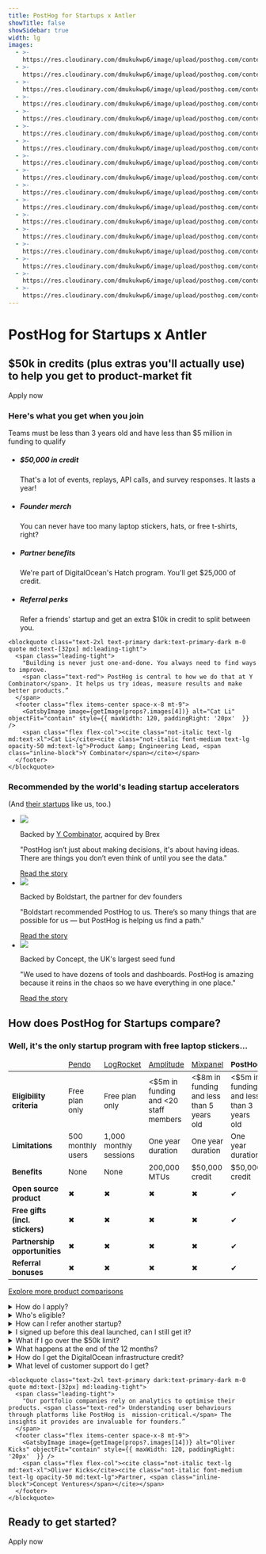 ```yaml
---
title: PostHog for Startups x Antler
showTitle: false
showSidebar: true
width: lg
images:
  - >-
    https://res.cloudinary.com/dmukukwp6/image/upload/posthog.com/contents/images/rockwall-mobile.png
  - >-
    https://res.cloudinary.com/dmukukwp6/image/upload/posthog.com/contents/images/rockwall.png
  - >-
    https://res.cloudinary.com/dmukukwp6/image/upload/posthog.com/contents/images/on-belay.png
  - >-
    https://res.cloudinary.com/dmukukwp6/image/upload/posthog.com/contents/images/belay-on.png
  - >-
    https://res.cloudinary.com/dmukukwp6/image/upload/posthog.com/contents/images/cat_li.png
  - >-
    https://res.cloudinary.com/dmukukwp6/image/upload/posthog.com/contents/images/startup-spotlight.png
  - >-
    https://res.cloudinary.com/dmukukwp6/image/upload/posthog.com/contents/images/startup-merch.png
  - >-
    https://res.cloudinary.com/dmukukwp6/image/upload/posthog.com/contents/images/startup-launch.png
  - >-
    https://res.cloudinary.com/dmukukwp6/image/upload/posthog.com/contents/images/startup-credit.png
  - >-
    https://res.cloudinary.com/dmukukwp6/image/upload/posthog.com/contents/images/startup-heart.png
  - >-
    https://res.cloudinary.com/dmukukwp6/image/upload/posthog.com/contents/images/yc_logo.png
  - >-
    https://res.cloudinary.com/dmukukwp6/image/upload/posthog.com/contents/images/conceptvc_logo.jpg
  - >-
    https://res.cloudinary.com/dmukukwp6/image/upload/posthog.com/contents/images/better_capital_logo.jpg
  - >-
    https://res.cloudinary.com/dmukukwp6/image/upload/posthog.com/contents/images/boldstart_square.png
  - >-
    https://res.cloudinary.com/dmukukwp6/image/upload/posthog.com/contents/images/oliver-kicks.png
  - >-
    https://res.cloudinary.com/dmukukwp6/image/upload/posthog.com/contents/images/startup-partner.png
  - >-
    https://res.cloudinary.com/dmukukwp6/image/upload/posthog.com/contents/images/startup-presenter.png
---
```



<div class="w-[calc(100%_+_4rem)] relative -mx-4 px-8 md:-mx-16 pt-32 pb-72 -mt-32 md:-mt-44">
  <div class="md:hidden absolute top-0 left-0 w-full bottom-0 opacity-40">
    <GatsbyImage image={getImage(props?.images[0])} alt="PostHog for startups" objectFit="cover" className="" />
  </div>
  <div class="hidden md:block absolute top-0 left-0 w-full bottom-0">
    <GatsbyImage image={getImage(props?.images[1])} alt="PostHog for startups" objectFit="cover" className="" />
  </div>
  <div class="absolute bottom-0 left-4 w-24 md:left-16 md:w-48">
    <GatsbyImage image={getImage(props?.images[2])} alt="PostHog for startups" objectFit="contain" className="" />
  </div>
  <div class="absolute bottom-0 -right-4 w-28 md:right-16 md:w-60">
    <GatsbyImage image={getImage(props?.images[3])} alt="PostHog for startups" objectFit="contain" className="" />
  </div>

  <div class="absolute top-0 left-0 w-full h-24 bg-gradient-to-b from-tan/100 via-tan/85 to-tan/0"></div>

  <div className="max-w-[849px] mx-auto text-center">
  <h1 className="text-4xl md:text-[64px] leading-none mt-0 mb-5">
  PostHog for Startups x Antler
  </h1>
  <h2 className="text-[18px] md:text-[20px] leading-[1.4] font-semibold mb-8 !mt-5">$50k in credits (plus extras you'll actually use) <br className="hidden lg:block" />to help you get to product-market fit</h2>
  <CallToAction href="/startups/apply">Apply now</CallToAction>
  </div>
</div>

<section class="my-24 px-5">
  <div class="max-w-screen-2xl mx-auto">
    <h3 class="text-2xl lg:text-4xl m-0 text-center mb-6 sm:mb-16 lg:mb-1">Here's what you get when you join</h3>
    <p class="text-2xl lg:text-3xl m-0 text-center mb-6 sm:mb-16 lg:mb-8">Teams must be less than 3 years old and have less than $5 million in funding to qualify</p>
    <div class="flex justify-center">
      <ul class="m-0 p-0 list-none inline-grid sm:grid-cols-2 lg:grid-cols-4 justify-evenly relative text-center sm:text-left">
        <li class="relative md:max-w-md py-4 md:py-8 pl-4 pr-2 md:px-12 lg:px-8">
          <GatsbyImage image={getImage(props?.images[8])} alt="Startup credit" objectFit="contain" style={{ maxWidth: 200 }} />
          <h5 class="text-xl font-extrabold m-0 pb-1 pr-4">$50,000 in credit</h5>
          <p class="m-0 text-[15px]">That's a lot of events, replays, API calls, and survey responses. It lasts a year!</p>
        </li>
        <li class="relative md:max-w-md py-4 md:py-8 pl-4 pr-2 md:px-12 lg:px-8">
          <GatsbyImage image={getImage(props?.images[6])} alt="Startup merch" objectFit="contain" style={{ maxWidth: 200 }} />
          <h5 class="text-xl font-extrabold m-0 pb-1 pr-4">Founder merch</h5>
          <p class="m-0 text-[15px]">You can never have too many laptop stickers, hats, or free t-shirts, right?</p>
        </li>
        <li class="relative md:max-w-md py-4 md:py-8 pl-4 pr-2 md:px-12 lg:px-8">
          <GatsbyImage image={getImage(props?.images[15])} alt="Startup benefit" objectFit="contain" style={{ maxWidth: 160 }} />
          <h5 class="text-xl font-extrabold m-0 pb-1 pr-4">Partner benefits</h5>
          <p class="m-0 text-[15px]">We're part of DigitalOcean's Hatch program. You'll get $25,000 of credit.</p>
        </li>
        <li class="relative md:max-w-md py-4 md:py-8 pl-4 pr-2 md:px-12 lg:px-8">
          <GatsbyImage image={getImage(props?.images[9])} alt="Startup merch" objectFit="contain" style={{ maxWidth: 200 }} />
          <h5 class="text-xl font-extrabold m-0 pb-1 pr-4">Referral perks</h5>
          <p class="m-0 text-[15px]">Refer a friends' startup and get an extra $10k in credit to split between you.</p>
        </li>
      </ul>
    </div>
  </div>
</section>

<section class="my-24 px-5">

  <div class="max-w-screen-lg mx-auto font-bold">
    
    <blockquote class="text-2xl text-primary dark:text-primary-dark m-0 quote md:text-[32px] md:leading-tight">
      <span class="leading-tight">
        "Building is never just one-and-done. You always need to find ways to improve.
        <span class="text-red"> PostHog is central to how we do that at Y Combinator</span>. It helps us try ideas, measure results and make better products.”
      </span>
      <footer class="flex items-center space-x-8 mt-9">
        <GatsbyImage image={getImage(props?.images[4])} alt="Cat Li" objectFit="contain" style={{ maxWidth: 120, paddingRight: '20px'  }} />
        <span class="flex flex-col"><cite class="not-italic text-lg md:text-xl">Cat Li</cite><cite class="not-italic font-medium text-lg opacity-50 md:text-lg">Product &amp; Engineering Lead, <span class="inline-block">Y Combinator</span></cite></span>
      </footer>
    </blockquote>
  </div>
</section>

<section class="my-24 px-5">
  <div class="max-w-screen-2xl mx-auto">
    <h3 class="text-2xl lg:text-4xl m-0 text-center mb-3 sm:mb-8 lg:mb-1">Recommended by the world's leading startup accelerators</h3>
    <p className="m-0 dark:text-primary-dark font-semibold mt-2 md:mt-0 text-primary/75 dark:text-primary-dark/75 text-center text-xl pb-8">(And <a href="/blog/categories/startups">their startups</a> like us, too.)</p>
  </div>
  <ul class="list-none p-0 grid md:grid-cols-3 gap-4 mb-5 md:mb-10  justify-center">
<li class="w-full bg-accent dark:bg-accent-dark p-6 rounded">
  <div class="flex items-center mb-4">
    <img class="max-h-150 max-w-[1500px] w-full object-contain object-left" src="https://res.cloudinary.com/dmukukwp6/image/upload/pry_posthog_506c464b7a.png" />
  </div>
  <p class="!text-xl font-bold m-0 !leading-tight !mb-2">Backed by <a href="/customers/ycombinator">Y Combinator</a>, acquired by Brex</p>
  <p class="text-sm">"PostHog isn’t just about making decisions, it's about having ideas. <span class="bg-highlight p-0.5">There are things you don’t even think of until you see the data."</span></p>
  <a class="bg-orange dark:bg-button-secondary-shadow-dark dark:border-button-secondary-dark border-[1.5px] relative top-[1px] rounded-[6px] w-auto text-primary inline-block border-button text-center group disabled:opacity-50 disabled:cursor-not-allowed" href="/customers/pry">
    <span class="relative text-center w-auto bg-white text-primary hover:text-primary dark:text-primary-dark dark:hover:text-primary-dark border-button dark:border-orange dark:bg-dark rounded-[6px] text-[13px] font-bold px-3.5 py-1.5 translate-y-[-2px] hover:translate-y-[-3px] active:translate-y-[-1px] border-[1.5px] mx-[-1.5px] group-disabled:hover:!translate-y-[-2px] block active:transition-all active:duration-100 select-none">Read the story</span>
  </a>
</li>
<li class="w-full bg-accent dark:bg-accent-dark p-6 rounded">
  <div class="flex items-center mb-4">
    <img class="max-h-150 max-w-[1500px] w-full object-contain object-left" src="https://res.cloudinary.com/dmukukwp6/image/upload/opensauced_posthog_a180477623.png" />
  </div>
  <p class="!text-xl font-bold m-0 !leading-tight !mb-2">Backed by Boldstart, the partner for dev founders</p>
  <p class="text-sm">"Boldstart recommended PostHog to us. There’s so many things that are possible for us — but <span class="bg-highlight p-0.5">PostHog is helping us find a path."</span></p>
  <a class="bg-orange dark:bg-button-secondary-shadow-dark dark:border-button-secondary-dark border-[1.5px] relative top-[1px] rounded-[6px] w-auto text-primary inline-block border-button text-center group disabled:opacity-50 disabled:cursor-not-allowed" href="/customers/opensauced">
    <span class="relative text-center w-auto bg-white text-primary hover:text-primary dark:text-primary-dark dark:hover:text-primary-dark border-button dark:border-orange dark:bg-dark rounded-[6px] text-[13px] font-bold px-3.5 py-1.5 translate-y-[-2px] hover:translate-y-[-3px] active:translate-y-[-1px] border-[1.5px] mx-[-1.5px] group-disabled:hover:!translate-y-[-2px] block active:transition-all active:duration-100 select-none">Read the story</span>
  </a>
</li>
<li class="w-full bg-accent dark:bg-accent-dark p-6 rounded">
  <div class="flex items-center mb-4">
    <img class="max-h-150 max-w-[1500px] w-full object-contain object-left" src="https://res.cloudinary.com/dmukukwp6/image/upload/eleven_labs_b5853d00b7.png" />
  </div>
  <p class="!text-xl font-bold m-0 !leading-tight !mb-2">Backed by Concept, the UK's largest seed fund</p>
  <p class="text-sm">"We used to have dozens of tools and dashboards. PostHog is amazing because <span class="bg-highlight p-0.5">it reins in the chaos so we have everything in one place."</span></p>
  <a class="bg-orange dark:bg-button-secondary-shadow-dark dark:border-button-secondary-dark border-[1.5px] relative top-[1px] rounded-[6px] w-auto text-primary inline-block border-button text-center group disabled:opacity-50 disabled:cursor-not-allowed" href="/customers/eleven-labs">
    <span class="relative text-center w-auto bg-white text-primary hover:text-primary dark:text-primary-dark dark:hover:text-primary-dark border-button dark:border-orange dark:bg-dark rounded-[6px] text-[13px] font-bold px-3.5 py-1.5 translate-y-[-2px] hover:translate-y-[-3px] active:translate-y-[-1px] border-[1.5px] mx-[-1.5px] group-disabled:hover:!translate-y-[-2px] block active:transition-all active:duration-100 select-none">Read the story</span>
  </a>
</li>
</ul>
</section>

<Section>
<h2 className="text-3xl lg:text-5xl text-center mb-0">How does PostHog for Startups compare?</h2>
<h3 className="text-xl m-0 font-semibold opacity-75 text-center !pb-8">Well, it's the only startup program with free laptop stickers...</h3>
<div className="overflow-x-auto -mx-5 flex justify-start lg:justify-center px-4 lg:px-0">
<table className="w-400 mt-4" style="max-width: 1100px; font-size: 15px;">
    <thead>
        <tr class="border-b border-light dark:border-dark">
            <td className="w-3/12"></td>
            <td className="w-2/12 text-center"><a href="/blog/posthog-vs-pendo">Pendo</a></td>
            <td className="w-2/12 text-center"><a href="/blog/posthog-vs-logrocket">LogRocket</a></td>
            <td className="w-2/12 text-center"><a href="/blog/posthog-vs-amplitude">Amplitude</a></td>
            <td className="w-2/12 text-center"><a href="/blog/posthog-vs-mixpanel">Mixpanel</a></td>
            <td className="w-2/12 text-center bg-accent dark:bg-accent-dark"><strong>PostHog</strong></td>
        </tr>
    </thead>
    <tbody>
        <tr class="border-b border-light dark:border-dark">
            <td><strong>Eligibility criteria</strong></td>
            <td className="text-center">Free plan only</td>
            <td className="text-center">Free plan only</td>
            <td className="text-center">&lt;$5m in funding and &lt;20 staff members</td>
            <td className="text-center">&lt;$8m in funding and less than 5 years old</td>
            <td className="bg-accent dark:bg-accent-dark text-center">&lt;$5m in funding and less than 3 years old</td>
        </tr>
        <tr class="border-b border-light dark:border-dark">
            <td><strong>Limitations</strong></td>
            <td className="text-center">500 monthly users</td>
            <td className="text-center">1,000 monthly sessions</td>
            <td className="text-center">One year duration</td>
            <td className="text-center">One year duration</td>
            <td className="bg-accent dark:bg-accent-dark text-center">One year duration</td>
        </tr>
        <tr class="border-b border-light dark:border-dark">
            <td><strong>Benefits</strong></td>
            <td className="text-center">None</td>
            <td className="text-center">None</td>
            <td className="text-center">200,000 MTUs</td>
            <td className="text-center">$50,000 credit</td>
            <td className="bg-accent dark:bg-accent-dark text-center">$50,000 credit</td>
        </tr>
        <tr class="border-b border-light dark:border-dark">
            <td><strong>Open source product</strong></td>
            <td className="text-center"><span className="text-red text-lg">✖</span></td>
            <td className="text-center"><span className="text-red text-lg">✖</span></td>
            <td className="text-center"><span className="text-red text-lg">✖</span></td>
            <td className="text-center"><span className="text-red text-lg">✖</span></td>
            <td className="bg-accent dark:bg-accent-dark text-center"><span className="text-green text-lg">✔</span></td>
        </tr>
        <tr class="border-b border-light dark:border-dark">
            <td><strong>Free gifts (incl. stickers)</strong></td>
            <td className="text-center"><span className="text-red text-lg">✖</span></td>
            <td className="text-center"><span className="text-red text-lg">✖</span></td>
            <td className="text-center"><span className="text-red text-lg">✖</span></td>
            <td className="text-center"><span className="text-red text-lg">✖</span></td>
            <td className="bg-accent dark:bg-accent-dark text-center"><span className="text-green text-lg">✔</span></td>
        </tr>
        <tr class="border-b border-light dark:border-dark">
            <td><strong>Partnership opportunities</strong></td>
            <td className="text-center"><span className="text-red text-lg">✖</span></td>
            <td className="text-center"><span className="text-red text-lg">✖</span></td>
            <td className="text-center"><span className="text-red text-lg">✖</span></td>
            <td className="text-center"><span className="text-red text-lg">✖</span></td>
            <td className="bg-accent dark:bg-accent-dark text-center"><span className="text-green text-lg">✔</span></td>
        </tr>
        <tr class="border-b border-light dark:border-dark">
            <td><strong>Referral bonuses</strong></td>
            <td className="text-center"><span className="text-red text-lg">✖</span></td>
            <td className="text-center"><span className="text-red text-lg">✖</span></td>
            <td className="text-center"><span className="text-red text-lg">✖</span></td>
            <td className="text-center"><span className="text-red text-lg">✖</span></td>
            <td className="bg-accent dark:bg-accent-dark text-center"><span className="text-green text-lg">✔</span></td>
        </tr>
    </tbody>
</table>
</div>
<div class="flex justify-center mt-8">
<p><a href="/blog/tags/comparisons">Explore more product comparisons</a></p>
</div>
</Section>

<section class="my-24 px-5">
<div class="max-w-screen-md mx-auto space-y-1">
<details>
<summary>How do I apply?</summary>
<p>Just sign up to a paid plan in PostHog (you're only charged for usage) and then fill in this <a href="/startups/apply">form</a>. We will review and apply the credit if you're eligible. If you're accepted into the program, we will notify you by email. </p>
</details>

<details> 
<summary>Who's eligible? </summary>
<p>Your company needs to be less than 3 years old and have raised less than $5m funding. You need to have signed up any time from Jan 1st 2023 onwards. </p>
</details>

<details>
<summary>How can I refer another startup?</summary>
<p>Users accepted into Posthog for Startups can refer other customers to unlock $5,000 of extra credit for both parties. This referral program is currently only open to users who have been accepted into PostHog for Startups.</p>

<p>To refer someone, simply tell them to apply as normal and to specify your company name in the application form. We'll review and issue an additional $5,000 of PostHog credit to both you, and them.</p>

<p>There are currently no limits on how many startups can be referred into the program successfully.  </p>
</details>

<details>
<summary>I signed up before this deal launched, can I still get it?</summary>
<p>Yes, but only if you signed up after Jan 1st 2023. If your startup meets the eligibility criteria but you signed up to PostHog before Jan 1st, we won't apply the credits but are still happy to enroll you in the rest of the program. </p>
</details>

<details>
<summary>What if I go over the $50k limit? </summary>
<p>At that point you can move onto <a href="/pricing">another PostHog plan</a>.</p>
</details>

<details>
<summary>What happens at the end of the 12 months?</summary>
<p>At that point you can move onto <a href="/pricing">another PostHog plan</a>. You'll continue to be considered part of the program in terms of invites to office hour events, and other perks. </p>
</details>

<details>
<summary>How do I get the DigitalOcean infrastructure credit?</summary>
<p>To claim your infra credit, simply sign up to the DigitalOcean Hatch program and cite PostHog as your Hatch partner. We'll send you a reminder and further instructions by email when you're accepted into PostHog for Startups.</p>
</details>

<details>
<summary>What level of customer support do I get?</summary>
<p>PostHog is run by a small team and, as such, we're only able to offer support to paying customers. Organizations which are part of our startup plan are therefore not elligible for high priority customer support, and only qualify for normal priority and community support. This is still the case even if you apply your credits towards the Teams plan.</p>
</details>

</div>
</section>

<section class="my-24 px-5">

  <div class="max-w-screen-lg mx-auto font-bold">
    
    <blockquote class="text-2xl text-primary dark:text-primary-dark m-0 quote md:text-[32px] md:leading-tight">
      <span class="leading-tight">
        "Our portfolio companies rely on analytics to optimise their products. <span class="text-red"> Understanding user behaviours through platforms like PostHog is  mission-critical.</span> The insights it provides are invaluable for founders.”
      </span>
      <footer class="flex items-center space-x-8 mt-9">
        <GatsbyImage image={getImage(props?.images[14])} alt="Oliver Kicks" objectFit="contain" style={{ maxWidth: 120, paddingRight: '20px'  }} />
        <span class="flex flex-col"><cite class="not-italic text-lg md:text-xl">Oliver Kicks</cite><cite class="not-italic font-medium text-lg opacity-50 md:text-lg">Partner, <span class="inline-block">Concept Ventures</span></cite></span>
      </footer>
    </blockquote>
  </div>
</section>

<div className="text-center">

<h2 className="text-3xl lg:text-5xl pb-8">Ready to get started?</h2>
<CallToAction href="/startups/apply">Apply now</CallToAction>

</div>

